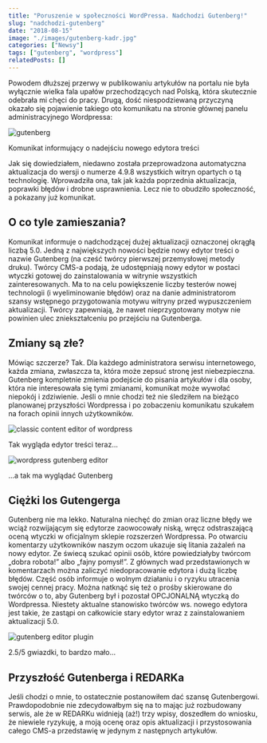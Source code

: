 ```yaml
---
title: "Poruszenie w społeczności WordPressa. Nadchodzi Gutenberg!"
slug: "nadchodzi-gutenberg"
date: "2018-08-15"
image: "./images/gutenberg-kadr.jpg"
categories: ["Newsy"]
tags: ["gutenberg", "wordpress"]
relatedPosts: []
---
```


Powodem dłuższej przerwy w publikowaniu artykułów na portalu nie była wyłącznie wielka fala upałów przechodzących nad Polską, która skutecznie odebrała mi chęci do pracy. Drugą, dość niespodziewaną przyczyną okazało się pojawienie takiego oto komunikatu na stronie głównej panelu administracyjnego Wordpressa:

![gutenberg](images/Zrzut-ekranu-102.png)

<ImageDescription>Komunikat informujący o nadejściu nowego edytora treści</ImageDescription>

Jak się dowiedziałem, niedawno została przeprowadzona automatyczna aktualizacja do wersji o numerze 4.9.8 wszystkich witryn opartych o tą technologię. Wprowadziła ona, tak jak każda poprzednia aktualizacja, poprawki błędów i drobne usprawnienia. Lecz nie to obudziło społeczność, a pokazany już komunikat.

## O co tyle zamieszania?

Komunikat informuje o nadchodzącej dużej aktualizacji oznaczonej okrągłą liczbą 5.0. Jedną z największych nowości będzie nowy edytor treści o nazwie Gutenberg (na cześć twórcy pierwszej przemysłowej metody druku). Twórcy CMS-a podają, że udostępniają nowy edytor w postaci wtyczki gotowej do zainstalowania w witrynie wszystkich zainteresowanych. Ma to na celu powiększenie liczby testerów nowej technologii (i wyeliminowanie błędów) oraz na danie administratorom szansy wstępnego przygotowania motywu witryny przed wypuszczeniem aktualizacji. Twórcy zapewniają, że nawet nieprzygotowany motyw nie powinien ulec zniekształceniu po przejściu na Gutenberga.

## Zmiany są złe?

Mówiąc szczerze? Tak. Dla każdego administratora serwisu internetowego, każda zmiana, zwłaszcza ta, która może zepsuć stronę jest niebezpieczna. Gutenberg kompletnie zmienia podejście do pisania artykułów i dla osoby, która nie interesowała się tymi zmianami, komunikat może wywołać niepokój i zdziwienie. Jeśli o mnie chodzi też nie śledziłem na bieżąco planowanej przyszłości Wordpressa i po zobaczeniu komunikatu szukałem na forach opinii innych użytkowników.

![classic content editor of wordpress](images/Zrzut-ekranu-125.png)

<ImageDescription>Tak wygląda edytor treści teraz...</ImageDescription>

![wordpress gutenberg editor](images/Zrzut-ekranu-119.png)

<ImageDescription>...a tak ma wyglądać Gutenberg</ImageDescription>

## Ciężki los Gutengerga

Gutenberg nie ma lekko. Naturalna niechęć do zmian oraz liczne błędy we wciąż rozwijającym się edytorze zaowocowały niską, wręcz odstraszającą oceną wtyczki w oficjalnym sklepie rozszerzeń Wordpressa. Po otwarciu komentarzy użytkowników naszym oczom ukazuje się litania zażaleń na nowy edytor. Ze świecą szukać opinii osób, które powiedziałyby twórcom „dobra robota!” albo „fajny pomysł!”. Z głównych wad przedstawionych w komentarzach można zaliczyć niedopracowanie edytora i dużą liczbę błędów. Część osób informuje o wolnym działaniu i o ryzyku utracenia swojej cennej pracy. Można natknąć się też o prośby skierowane do twórców o to, aby Gutenberg był i pozostał OPCJONALNĄ wtyczką do Wordpressa. Niestety aktualne stanowisko twórców ws. nowego edytora jest takie, że zastąpi on całkowicie stary edytor wraz z zainstalowaniem aktualizacji 5.0.

![gutenberg editor plugin](images/Zrzut-ekranu-134.png)

<ImageDescription>2.5/5 gwiazdki, to bardzo mało...</ImageDescription>

## Przyszłość Gutenberga i REDARKa

Jeśli chodzi o mnie, to ostatecznie postanowiłem dać szansę Gutenbergowi. Prawdopodobnie nie zdecydowałbym się na to mając już rozbudowany serwis, ale że w REDARKu widnieją (aż!) trzy wpisy, doszedłem do wniosku, że niewiele ryzykuję, a moją ocenę oraz opis aktualizacji i przystosowania całego CMS-a przedstawię w jedynym z następnych artykułów.
